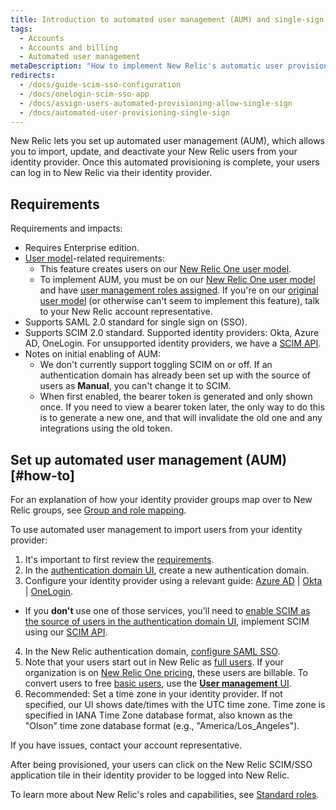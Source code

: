 ```yaml
---
title: Introduction to automated user management (AUM) and single-sign on (SSO)
tags:
  - Accounts
  - Accounts and billing
  - Automated user management
metaDescription: "How to implement New Relic's automatic user provisioning and management, which supports OneLogin, Okta, and Azure AD."
redirects:
  - /docs/guide-scim-sso-configuration
  - /docs/onelogin-scim-sso-app
  - /docs/assign-users-automated-provisioning-allow-single-sign
  - /docs/automated-user-provisioning-single-sign
---
```


New Relic lets you set up automated user management (AUM), which allows you to import, update, and deactivate your New Relic users from your identity provider. Once this automated provisioning is complete, your users can log in to New Relic via their identity provider.

## Requirements

Requirements and impacts:

* Requires Enterprise edition.
* [User model](/docs/accounts/original-accounts-billing/original-product-based-pricing/overview-changes-pricing-user-model#user-models)-related requirements:
  * This feature creates users on our [New Relic One user model](/docs/accounts/original-accounts-billing/original-product-based-pricing/overview-changes-pricing-user-model#user-models).
  * To implement AUM, you must be on our [New Relic One user model](/docs/accounts/original-accounts-billing/original-product-based-pricing/overview-changes-pricing-user-model#user-models) and have [user management roles assigned](/docs/accounts/accounts-billing/new-relic-one-user-management/add-manage-users-groups-roles#add-user-managers). If you're on our [original user model](/docs/accounts/original-accounts-billing/original-product-based-pricing/overview-changes-pricing-user-model#user-models) (or otherwise can't seem to implement this feature), talk to your New Relic account representative.
* Supports SAML 2.0 standard for single sign on (SSO).
* Supports SCIM 2.0 standard. Supported identity providers: Okta, Azure AD, OneLogin. For unsupported identity providers, we have a [SCIM API](/docs/accounts/accounts/automated-user-management/scim-support-automated-user-management).
* Notes on initial enabling of AUM:
  * We don't currently support toggling SCIM on or off. If an authentication domain has already been set up with the source of users as **Manual**, you can't change it to SCIM.
  * When first enabled, the bearer token is generated and only shown once. If you need to view a bearer token later, the only way to do this is to generate a new one, and that will invalidate the old one and any integrations using the old token.

## Set up automated user management (AUM) [#how-to]

For an explanation of how your identity provider groups map over to New Relic groups, see [Group and role mapping](/docs/accounts/accounts/automated-user-management/roles-permissions-automated-user-management).

To use automated user management to import users from your identity provider:

1. It's important to first review the [requirements](#requirements). 
2. In the [authentication domain UI](/docs/accounts/accounts-billing/new-relic-one-user-management/authentication-domains-saml-sso-scim-more/#ui), create a new authentication domain. 
3. Configure your identity provider using a relevant guide: [Azure AD](https://docs.newrelic.com/docs/azure-scimsso-application-configuration) \| [Okta](https://docs.newrelic.com/docs/okta-scimsso-application-configuration) \| [OneLogin](https://docs.newrelic.com/docs/onelogin-scimsso-application-configuration). 
  * If you **don't** use one of those services, you'll need to [enable SCIM as the source of users in the authentication domain UI](/docs/accounts/accounts-billing/new-relic-one-user-management/authentication-domains-saml-sso-scim-more/#source-users), implement SCIM using our [SCIM API](/docs/accounts/accounts/automated-user-management/scim-support-automated-user-management).
4. In the New Relic authentication domain, [configure SAML SSO](https://docs.newrelic.com/docs/accounts/accounts-billing/new-relic-one-user-management/authentication-domains-saml-sso-scim-more/#saml).
5. Note that your users start out in New Relic as [full users](/docs/accounts/accounts-billing/new-relic-one-user-management/new-relic-one-user-model-understand-user-structure#user-type). If your organization is on [New Relic One pricing](/docs/accounts/accounts-billing/new-relic-one-pricing-billing/new-relic-one-pricing-billing), these users are billable. To convert users to free [basic users](/docs/accounts/accounts-billing/new-relic-one-user-management/new-relic-one-user-model-understand-user-structure#user-type), use the [**User management** UI](/docs/accounts/accounts-billing/new-relic-one-user-management/add-manage-users-groups-roles#add-users).
6. Recommended: Set a time zone in your identity provider. If not specified, our UI shows date/times with the UTC time zone. Time zone is specified in IANA Time Zone database format, also known as the "Olson" time zone database format (e.g., "America/Los_Angeles").

If you have issues, contact your account representative.

After being provisioned, your users can click on the New Relic SCIM/SSO application tile in their identity provider to be logged into New Relic.

To learn more about New Relic's roles and capabilities, see [Standard roles](/docs/accounts/accounts-billing/new-relic-one-user-management/new-relic-one-user-model-understand-user-structure#standard-roles).
